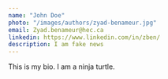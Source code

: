 ```yaml
---
name: "John Doe"
photo: "/images/authors/zyad-benameur.jpg"
email: Zyad.benameur@hec.ca
linkedin: https://www.linkedin.com/in/zben/
description: I am fake news
---
```


This is my bio. I am a ninja turtle.